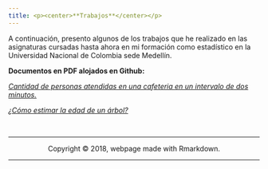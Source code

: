```yaml
---
title: <p><center>**Trabajos**</center></p>
---
```

A continuación, presento algunos de los trabajos que he realizado en las asignaturas cursadas hasta ahora en mi formación como estadístico en la Universidad Nacional de Colombia sede Medellín.

**Documentos en PDF alojados en Github:**

[*Cantidad de personas atendidas en una cafeteria en un intervalo de dos minutos.*](https://github.com/yuasaavedraco/yuasaavedraco.github.io/blob/master/Docs/Cantidad%20de%20personas%20atendidas%20en%20un%20intervalo%20de%20dos%20minutos.pdf)

[*¿Cómo estimar la edad de un árbol?*](https://github.com/yuasaavedraco/yuasaavedraco.github.io/blob/master/Docs/C%C3%B3mo%20estimar%20la%20altura%20de%20un%20%C3%A1rbol.pdf)



<br>
<hr>
<p><center>Copyright &copy; 2018, webpage made with Rmarkdown.</center></p>
<hr>